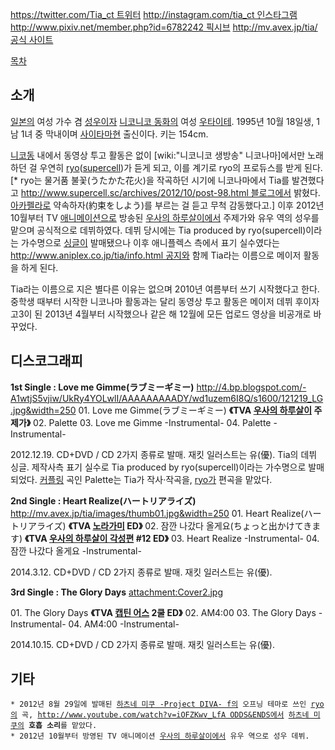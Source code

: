 [[https://twitter.com/Tia_ct 트위터]]
[[http://instagram.com/tia_ct 인스타그램]]
[[http://www.pixiv.net/member.php?id=6782242 픽시브]]
[[http://mv.avex.jp/tia/ 공식 사이트]]

[[목차]]
== 소개 ==
[[일본]]의 여성 가수 겸 [[성우]]이자 [[니코니코 동화]]의 여성 [[우타이테]]. 1995년 10월 18일생, 1남 1녀 중 막내이며 [[사이타마]]현 출신이다. 키는 154cm.

[[니코동]] 내에서 동영상 투고 활동은 없이 [wiki:"니코니코 생방송" 니코나마]에서만 노래하던 걸 우연히 [[ryo]]([[supercell]])가 듣게 되고, 이를 계기로 ryo의 프로듀스를 받게 된다.[* ryo는 물거품 불꽃(うたかた花火)을 작곡하던 시기에 니코나마에서 Tia를 발견했다고 [[http://www.supercell.sc/archives/2012/10/post-98.html 블로그]]에서 밝혔다. [[아카펠라]]로 약속하자(約束をしよう)를 부르는 걸 듣고 무척 감동했다고.] 이후 2012년 10월부터 TV [[애니메이션]]으로 방송된 [[우사의 하루살이]]에서 주제가와 유우 역의 성우를 맡으며 공식적으로 데뷔하였다. 데뷔 당시에는 Tia produced by ryo(supercell)이라는 가수명으로 [[싱글]]이 발매됐으나 이후 애니플렉스 측에서 표기 실수였다는 [[http://www.aniplex.co.jp/tia/info.html 공지]]와 함께 Tia라는 이름으로 메이저 활동을 하게 된다.

Tia라는 이름으로 지은 별다른 이유는 없으며 2010년 여름부터 쓰기 시작했다고 한다. 중학생 때부터 시작한 니코나마 활동과는 달리 동영상 투고 활동은 메이저 데뷔 후이자 고3이 된 2013년 4월부터 시작했으나 같은 해 12월에 모든 업로드 영상을 비공개로 바꾸었다.

== 디스코그래피 ==
'''1st Single : Love me Gimme(ラブミーギミー)'''
http://4.bp.blogspot.com/-A1wtjS5vjiw/UkRy4YOLwlI/AAAAAAAAADY/wd1uzem6I8Q/s1600/121219_LG.jpg&width=250  
01. Love me Gimme(ラブミーギミー) '''《TVA [[우사의 하루살이]] 주제가》'''
02. Palette
03. Love me Gimme -Instrumental-
04. Palette -Instrumental-

2012.12.19. CD+DVD / CD 2가지 종류로 발매. 재킷 일러스트는 유(優).
Tia의 데뷔 싱글. 제작사측 표기 실수로 Tia produced by ryo(supercell)이라는 가수명으로 발매되었다.
[[커플링]] 곡인 Palette는 Tia가 작사·작곡을, [[ryo]]가 편곡을 맡았다.


'''2nd Single : Heart Realize(ハートリアライズ)'''
http://mv.avex.jp/tia/images/thumb01.jpg&width=250  
01. Heart Realize(ハートリアライズ) '''《TVA [[노라가미]] ED》'''
02. 잠깐 나갔다 올게요(ちょっと出かけてきます) '''《TVA [[우사의 하루살이|우사의 하루살이 각성편]] #12 ED》'''
03. Heart Realize -Instrumental-
04. 잠깐 나갔다 올게요 -Instrumental-

2014.3.12. CD+DVD / CD 2가지 종류로 발매. 재킷 일러스트는 유(優).


'''3rd Single : The Glory Days'''
attachment:Cover2.jpg

01. The Glory Days '''《TVA [[캡틴 어스]] 2쿨 ED》'''
02. AM4:00  
03. The Glory Days -Instrumental-  
04. AM4:00 -Instrumental- 

2014.10.15. CD+DVD / CD 2가지 종류로 발매. 재킷 일러스트는 유(優).
== 기타 ==
 * 2012년 8월 29일에 발매된 [[하츠네 미쿠 -Project DIVA- f]]의 오프닝 테마로 쓰인 [[ryo]]의 곡, [[http://www.youtube.com/watch?v=iOFZKwv_LfA ODDS&ENDS]]에서 [[하츠네 미쿠]]의 '''호흡 소리'''를 맡았다.
 * 2012년 10월부터 방영된 TV 애니메이션 [[우사의 하루살이]]에서 유우 역으로 성우 데뷔.

